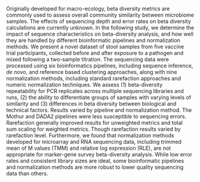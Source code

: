 Originally developed for macro-ecology, beta diversity metrics are commonly used to assess overall community similarity between microbiome samples.
The effects of sequencing depth and error rates on beta diversity calculations are currently unknown.
In the following study, we determine the impact of sequence characteristics on beta-diversity analysis, and how well they are handled by different bioinformatic pipelines and normalization methods.
We present a novel dataset of stool samples from five vaccine trial participants, collected before and after exposure to a pathogen and mixed following a two-sample titration.
The sequencing data were processed using six bioinformatics pipelines, including sequence inference, _de novo_, and reference based clustering approaches, along with nine normalization methods, including standard rarefaction approaches and numeric normalization techniques.
We assess (1) beta-diversity repeatability for PCR replicates across multiple sequencing libraries and runs, (2) the ability to differentiate groups of samples with varying levels of similarity and (3) differences in beta diversity between biological and technical factors.
Results varied by pipeline and normalization method. The Mothur and DADA2 pipelines were less susceptible to sequencing errors.
Rarefaction generally improved results for unweighted metrics and total sum scaling for weighted metrics.
Though rarefaction results varied by rarefaction level.
Furthermore, we found that normalization methods developed for microarray and RNA sequencing data, including trimmed mean of M values (TMM) and relative log expression (RLE), are not appropriate for marker-gene survey beta-diversity analysis. 
While low error rates and consistent library sizes are ideal, some bioinformatic pipelines and normalization methods are more robust to lower quality sequencing data than others.
